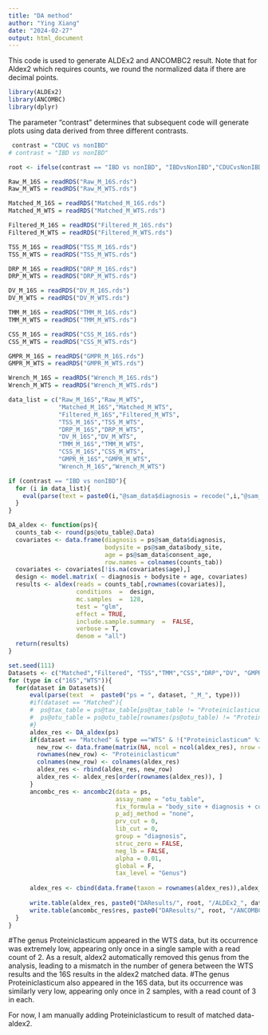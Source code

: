 ```yaml
---
title: "DA method"
author: "Ying Xiang"
date: "2024-02-27"
output: html_document
---
```


This code is used to generate ALDEx2 and ANCOMBC2 result. Note that for Aldex2 which requires counts, we round the normalized data if there are decimal points.

```r
library(ALDEx2)
library(ANCOMBC)
library(dplyr)
```

The parameter "contrast" determines that subsequent code will generate plots using data derived from three different contrasts.

```r
 contrast = "CDUC vs nonIBD"
# contrast = "IBD vs nonIBD"

root <- ifelse(contrast == "IBD vs nonIBD", "IBDvsNonIBD","CDUCvsNonIBD")

Raw_M_16S = readRDS("Raw_M_16S.rds")
Raw_M_WTS = readRDS("Raw_M_WTS.rds")

Matched_M_16S = readRDS("Matched_M_16S.rds")
Matched_M_WTS = readRDS("Matched_M_WTS.rds")

Filtered_M_16S = readRDS("Filtered_M_16S.rds")
Filtered_M_WTS = readRDS("Filtered_M_WTS.rds")

TSS_M_16S = readRDS("TSS_M_16S.rds")
TSS_M_WTS = readRDS("TSS_M_WTS.rds")

DRP_M_16S = readRDS("DRP_M_16S.rds")
DRP_M_WTS = readRDS("DRP_M_WTS.rds")

DV_M_16S = readRDS("DV_M_16S.rds")
DV_M_WTS = readRDS("DV_M_WTS.rds")

TMM_M_16S = readRDS("TMM_M_16S.rds")
TMM_M_WTS = readRDS("TMM_M_WTS.rds")

CSS_M_16S = readRDS("CSS_M_16S.rds")
CSS_M_WTS = readRDS("CSS_M_WTS.rds")

GMPR_M_16S = readRDS("GMPR_M_16S.rds")
GMPR_M_WTS = readRDS("GMPR_M_WTS.rds")

Wrench_M_16S = readRDS("Wrench_M_16S.rds")
Wrench_M_WTS = readRDS("Wrench_M_WTS.rds")

data_list = c("Raw_M_16S","Raw_M_WTS",
              "Matched_M_16S","Matched_M_WTS",
              "Filtered_M_16S","Filtered_M_WTS",
              "TSS_M_16S","TSS_M_WTS",
              "DRP_M_16S","DRP_M_WTS",
              "DV_M_16S","DV_M_WTS",
              "TMM_M_16S","TMM_M_WTS",
              "CSS_M_16S","CSS_M_WTS",
              "GMPR_M_16S","GMPR_M_WTS",
              "Wrench_M_16S","Wrench_M_WTS")

if (contrast == "IBD vs nonIBD"){
  for (i in data_list){
    eval(parse(text = paste0(i,"@sam_data$diagnosis = recode(",i,"@sam_data$diagnosis, 'CD' = 'IBD', 'UC' = 'IBD')")))
  }
}
```

```r
DA_aldex <- function(ps){
  counts_tab <- round(ps@otu_table@.Data)
  covariates <- data.frame(diagnosis = ps@sam_data$diagnosis, 
                           bodysite = ps@sam_data$body_site,
                           age = ps@sam_data$consent_age,
                           row.names = colnames(counts_tab))
  covariates <- covariates[!is.na(covariates$age),]
  design <- model.matrix( ~ diagnosis + bodysite + age, covariates)
  results <- aldex(reads = counts_tab[,rownames(covariates)], 
                   conditions  =  design, 
                   mc.samples  =  128, 
                   test = "glm", 
                   effect = TRUE,
                   include.sample.summary  =  FALSE, 
                   verbose = T, 
                   denom = "all")
  return(results)
}
```

```r
set.seed(111)
Datasets <- c("Matched","Filtered", "TSS","TMM","CSS","DRP","DV", "GMPR","Wrench")
for (type in c("16S","WTS")){
  for(dataset in Datasets){
      eval(parse(text  =  paste0("ps = ", dataset, "_M_", type)))
      #if(dataset == "Matched"){
      #  ps@tax_table = ps@tax_table[ps@tax_table != "Proteiniclasticum"]
      #  ps@otu_table = ps@otu_table[rownames(ps@otu_table) != "Proteiniclasticum",]
      #}
      aldex_res <- DA_aldex(ps)
      if(dataset == "Matched" & type =="WTS" & !("Proteiniclasticum" %in% rownames(aldex_res))){
        new_row <- data.frame(matrix(NA, ncol = ncol(aldex_res), nrow = 1)) 
        rownames(new_row) <- "Proteiniclasticum" 
        colnames(new_row) <- colnames(aldex_res)
        aldex_res <- rbind(aldex_res, new_row)
        aldex_res <- aldex_res[order(rownames(aldex_res)), ]
      }
      ancombc_res <- ancombc2(data = ps,
                              assay_name = "otu_table",
                              fix_formula = "body_site + diagnosis + consent_age",
                              p_adj_method = "none",
                              prv_cut = 0,
                              lib_cut = 0,
                              group = "diagnosis",
                              struc_zero = FALSE,
                              neg_lb = FALSE,
                              alpha = 0.01,
                              global = F,
                              tax_level = "Genus")
            
      aldex_res <- cbind(data.frame(taxon = rownames(aldex_res)),aldex_res)
     
      write.table(aldex_res, paste0("DAResults/", root, "/ALDEx2_", dataset, "_M_", type,".csv"),sep =",", row.names = F, col.names = T)
      write.table(ancombc_res$res, paste0("DAResults/", root, "/ANCOMBC_", dataset, "_M_", type,".csv"), sep =",", row.names = F, col.names = T)
  }
}
```

#The genus Proteiniclasticum appeared in the WTS data, but its occurrence was extremely low, appearing only once in a single sample with a read count of 2. As a result, aldex2 automatically removed this genus from the analysis, leading to a mismatch in the number of genera between the WTS results and the 16S results in the aldex2 matched data.
#The genus Proteiniclasticum also appeared in the 16S data, but its occurrence was similarly very low, appearing only once in 2 samples, with a read count of 3 in each.

For now, I am manually adding Proteiniclasticum to result of matched data-aldex2. 
